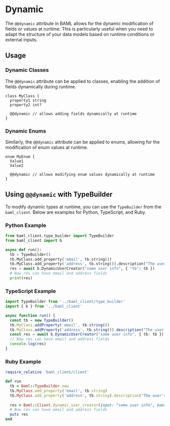# Dynamic

The `@@dynamic` attribute in BAML allows for the dynamic modification of fields or values at runtime. This is particularly useful when you need to adapt the structure of your data models based on runtime conditions or external inputs.

## Usage

### Dynamic Classes

The `@@dynamic` attribute can be applied to classes, enabling the addition of fields dynamically during runtime.

```baml BAML
class MyClass {
  property1 string
  property2 int?

  @@dynamic // allows adding fields dynamically at runtime
}
```

### Dynamic Enums

Similarly, the `@@dynamic` attribute can be applied to enums, allowing for the modification of enum values at runtime.

```baml BAML
enum MyEnum {
  Value1
  Value2

  @@dynamic // allows modifying enum values dynamically at runtime
}
```

## Using `@@dynamic` with TypeBuilder

To modify dynamic types at runtime, you can use the `TypeBuilder` from the `baml_client`. Below are examples for Python, TypeScript, and Ruby.

### Python Example

```python
from baml_client.type_builder import TypeBuilder
from baml_client import b

async def run():
  tb = TypeBuilder()
  tb.MyClass.add_property('email', tb.string())
  tb.MyClass.add_property('address', tb.string()).description("The user's address")
  res = await b.DynamicUserCreator("some user info", { "tb": tb })
  # Now res can have email and address fields
  print(res)
```

### TypeScript Example

```typescript
import TypeBuilder from '../baml_client/type_builder'
import { b } from '../baml_client'

async function run() {
  const tb = new TypeBuilder()
  tb.MyClass.addProperty('email', tb.string())
  tb.MyClass.addProperty('address', tb.string()).description("The user's address")
  const res = await b.DynamicUserCreator("some user info", { tb: tb })
  // Now res can have email and address fields
  console.log(res)
}
```

### Ruby Example

```ruby
require_relative 'baml_client/client'

def run
  tb = Baml::TypeBuilder.new
  tb.MyClass.add_property('email', tb.string)
  tb.MyClass.add_property('address', tb.string).description("The user's address")
  
  res = Baml::Client.dynamic_user_creator(input: "some user info", baml_options: {tb: tb})
  # Now res can have email and address fields
  puts res
end
```
